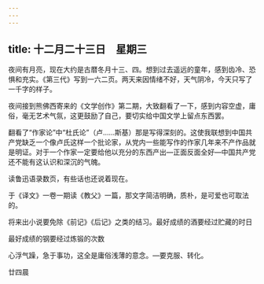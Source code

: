 ```yaml
---
---
---
```

title: 十二月二十三日　星期三
---




夜间有月亮，现在大约是古暦冬月十三、四。想到过去遥远的童年，感到齿冷、恐惧和充实。《第三代》写到一六二页。两天来因情绪不好，天气阴冷，今天只写了一千字的样子。

夜间接到熊佛西寄来的《文学创作》第二期，大致翻看了一下，感到内容空虚，庸俗，毫无艺术气氛，这更鼓励了自己，要切实给中国文学上留点东西罢。

翻看了“作家论”中“杜氏论”（卢……斯基）那是写得深刻的。这使我联想到中国共产党缺乏一个像卢氏这样一个批论家，从党内一些能写作的作家几年来不产作品就是明证。对于一个作家一定要给他以充分的东西产出―正面反面全好―中国共产党还不能有这认识和深沉的气魄。

读鲁迅语录数页，有些话也还说着现在。

于《译文》一卷一期读《教父》一篇，那文字简洁明确，质朴，是可爱也可取法的。

将来出小说要免除《前记》《后记》之类的结习。最好成绩的酒要经过贮藏的时日

最好成绩的钢要经过炼锻的次数

心浮气躁，急于事功，这全是庸俗浅薄的意念。―要克服、转化。

廿四晨